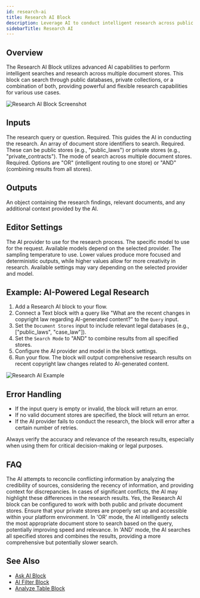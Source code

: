 ```yaml
---
id: research-ai
title: Research AI Block
description: Leverage AI to conduct intelligent research across public or private document stores
sidebarTitle: Research AI
---
```


## Overview

The Research AI Block utilizes advanced AI capabilities to perform intelligent searches and research across multiple document stores. This block can search through public databases, private collections, or a combination of both, providing powerful and flexible research capabilities for various use cases.

<Frame>
  <img src="/images/research-ai-block.png" alt="Research AI Block Screenshot" />
</Frame>

## Inputs

<ParamField path="Query" type="string">
  The research query or question. Required. This guides the AI in conducting the research.
</ParamField>

<ParamField path="Document Stores" type="string[]">
  An array of document store identifiers to search. Required. These can be public stores (e.g., "public_laws") or private stores (e.g., "private_contracts").
</ParamField>

<ParamField path="Search Mode" type="string">
  The mode of search across multiple document stores. Required. Options are "OR" (intelligent routing to one store) or "AND" (combining results from all stores).
</ParamField>

## Outputs

<ResponseField name="Research Results" type="object">
  An object containing the research findings, relevant documents, and any additional context provided by the AI.
</ResponseField>

## Editor Settings

<ParamField path="Provider" type="string" default="OpenAI">
  The AI provider to use for the research process.
</ParamField>

<ParamField path="Model" type="string" default="GPT-4">
  The specific model to use for the request. Available models depend on the selected provider.
</ParamField>

<ParamField path="Temperature" type="number" default={0.7}>
  The sampling temperature to use. Lower values produce more focused and deterministic outputs, while higher values allow for more creativity in research.
</ParamField>

<Note>
  Available settings may vary depending on the selected provider and model.
</Note>

## Example: AI-Powered Legal Research

1. Add a Research AI block to your flow.
2. Connect a Text block with a query like "What are the recent changes in copyright law regarding AI-generated content?" to the `Query` input.
3. Set the `Document Stores` input to include relevant legal databases (e.g., ["public_laws", "case_law"]).
4. Set the `Search Mode` to "AND" to combine results from all specified stores.
5. Configure the AI provider and model in the block settings.
6. Run your flow. The block will output comprehensive research results on recent copyright law changes related to AI-generated content.

<Frame>
  <img src="/images/research-ai-example.png" alt="Research AI Example" />
</Frame>

## Error Handling

- If the input query is empty or invalid, the block will return an error.
- If no valid document stores are specified, the block will return an error.
- If the AI provider fails to conduct the research, the block will error after a certain number of retries.

<Warning>
  Always verify the accuracy and relevance of the research results, especially when using them for critical decision-making or legal purposes.
</Warning>

## FAQ

<AccordionGroup>
  <Accordion title="How does the Research AI block handle conflicting information from different sources?">
    The AI attempts to reconcile conflicting information by analyzing the credibility of sources, considering the recency of information, and providing context for discrepancies. In cases of significant conflicts, the AI may highlight these differences in the research results.
  </Accordion>

  <Accordion title="Can I use the Research AI block with my own private document stores?">
    Yes, the Research AI block can be configured to work with both public and private document stores. Ensure that your private stores are properly set up and accessible within your platform environment.
  </Accordion>

  <Accordion title="How does the 'OR' search mode differ from the 'AND' mode?">
    In 'OR' mode, the AI intelligently selects the most appropriate document store to search based on the query, potentially improving speed and relevance. In 'AND' mode, the AI searches all specified stores and combines the results, providing a more comprehensive but potentially slower search.
  </Accordion>
</AccordionGroup>

## See Also

- [Ask AI Block](/block-reference/ai/ask-ai)
- [AI Filter Block](/block-reference/ai/ai-filter)
- [Analyze Table Block](/block-reference/ai/analyze-table)
